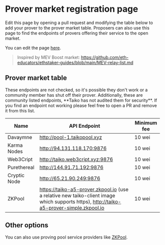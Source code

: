 
# Prover market registration page

Edit this page by opening a pull request and modifying the table below to add your prover to the prover market table. Proposers can also use this page to find the endpoints of provers offering their service to the open market.

You can edit the page [here](https://github.com/taikoxyz/taiko-mono/edit/main/packages/website/pages/docs/reference/prover-market-page.mdx).

> Inspired by MEV Boost market:
> https://github.com/eth-educators/ethstaker-guides/blob/main/MEV-relay-list.md

## Prover market table

<Callout type="warning">
  These endpoints are not checked, so it's possible they don't work or a
  community member has shut off their prover. Additionally, these are community
  listed endpoints, **Taiko has not audited them for security**. If you find an
  endpoint not working please feel free to open a PR and remove it from this
  list.
</Callout>

| Name           | API Endpoint                           | Minimum fee |
| -------------- | -------------------------------------- | ----------- |
| Davaymne       | http://pool-1.taikopool.xyz            | 10 wei      |
| Karma Nodes    | http://94.131.118.170:9876             | 10 wei      |
| Web3Cript      | http://taiko.web3cript.xyz:9876        | 10 wei      |
| Purethereal    | http://144.91.71.192:9876             | 10 wei      |
| Cryptic Node   | http://65.21.90.249:9876               | 10 wei      |
| ZKPool         | https://taiko-a5-prover.zkpool.io (use a relative new taiko-client image which supports https), http://taiko-a5-prover-simple.zkpool.io | 10 wei    |


## Other options

You can also use proving pool service providers like [ZKPool](https://zkpool.io).

